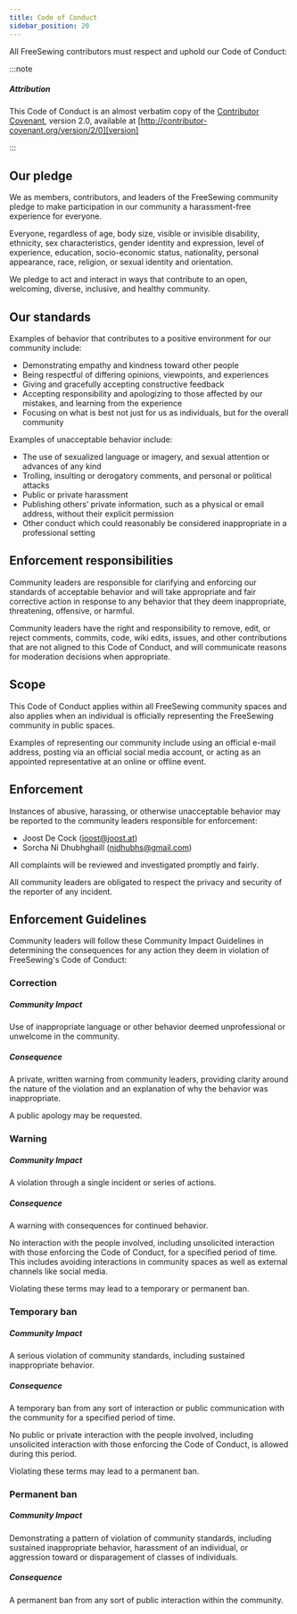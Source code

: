 ```yaml
---
title: Code of Conduct
sidebar_position: 20
---
```


All FreeSewing contributors must respect and uphold our Code of Conduct:

:::note

##### Attribution

This Code of Conduct is an almost verbatim copy of the [Contributor Covenant][homepage], version 2.0,
available at [http://contributor-covenant.org/version/2/0][version]

[homepage]: http://contributor-covenant.org

[version]: http://contributor-covenant.org/version/2/0/

:::

## Our pledge

We as members, contributors, and leaders of the FreeSewing community pledge
to make participation in our community a harassment-free experience for everyone.

Everyone, regardless of age, body size, visible or invisible disability,
ethnicity, sex characteristics, gender identity and expression, level of experience,
education, socio-economic status, nationality, personal appearance, race,
religion, or sexual identity and orientation.

We pledge to act and interact in ways that contribute to an open, welcoming,
diverse, inclusive, and healthy community.

##  Our standards

Examples of behavior that contributes to a positive environment for our community include:

- Demonstrating empathy and kindness toward other people
- Being respectful of differing opinions, viewpoints, and experiences
- Giving and gracefully accepting constructive feedback
- Accepting responsibility and apologizing to those affected by our mistakes, and learning from the experience
- Focusing on what is best not just for us as individuals, but for the overall community

Examples of unacceptable behavior include:

- The use of sexualized language or imagery, and sexual attention or advances of any kind
- Trolling, insulting or derogatory comments, and personal or political attacks
- Public or private harassment
- Publishing others’ private information, such as a physical or email address, without their explicit permission
- Other conduct which could reasonably be considered inappropriate in a professional setting

## Enforcement responsibilities

Community leaders are responsible for clarifying and enforcing our standards
of acceptable behavior and will take appropriate and fair corrective action
in response to any behavior that they deem inappropriate, threatening,
offensive, or harmful.

Community leaders have the right and responsibility to remove, edit, or
reject comments, commits, code, wiki edits, issues, and other contributions
that are not aligned to this Code of Conduct, and will communicate reasons
for moderation decisions when appropriate.

## Scope

This Code of Conduct applies within all FreeSewing community spaces and also applies
when an individual is officially representing the FreeSewing community in public spaces.

Examples of representing our community include using an official e-mail address,
posting via an official social media account, or acting as an appointed representative
at an online or offline event.

## Enforcement

Instances of abusive, harassing, or otherwise unacceptable behavior
may be reported to the community leaders responsible for enforcement:

- Joost De Cock (joost@joost.at)
- Sorcha Ní Dhubhghaill (nidhubhs@gmail.com)

All complaints will be reviewed and investigated promptly and fairly.

All community leaders are obligated to respect the privacy and
security of the reporter of any incident.

## Enforcement Guidelines

Community leaders will follow these Community Impact Guidelines
in determining the consequences for any action they deem
in violation of FreeSewing's Code of Conduct:

### Correction

##### Community Impact

Use of inappropriate language or other behavior
deemed unprofessional or unwelcome in the community.

##### Consequence

A private, written warning from community leaders,
providing clarity around the nature of the violation and an
explanation of why the behavior was inappropriate.

A public apology may be requested.

### Warning

##### Community Impact

A violation through a single incident or series of actions.

##### Consequence

A warning with consequences for continued behavior.

No interaction with the people involved, including unsolicited
interaction with those enforcing the Code of Conduct, for a
specified period of time. This includes avoiding interactions
in community spaces as well as external channels like social
media.

Violating these terms may lead to a temporary or permanent ban.

### Temporary ban

##### Community Impact

A serious violation of community standards,
including sustained inappropriate behavior.

##### Consequence

A temporary ban from any sort of interaction or
public communication with the community for a specified period
of time.

No public or private interaction with the people
involved, including unsolicited interaction with those enforcing
the Code of Conduct, is allowed during this period.

Violating these terms may lead to a permanent ban.

### Permanent ban

##### Community Impact

Demonstrating a pattern of violation of
community standards, including sustained inappropriate behavior,
harassment of an individual, or aggression toward or
disparagement of classes of individuals.

##### Consequence

A permanent ban from any sort of public interaction within the community.
